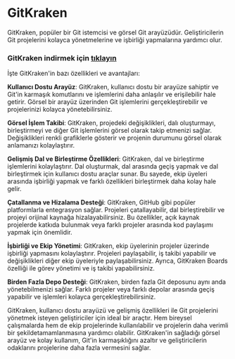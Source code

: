 # GitKraken

GitKraken, popüler bir Git istemcisi ve görsel Git arayüzüdür. Geliştiricilerin Git projelerini kolayca yönetmelerine ve işbirliği yapmalarına yardımcı olur. 

### GitKraken indirmek için [tıklayın](https://www.gitkraken.com/download)


İşte GitKraken'in bazı özellikleri ve avantajları:

**Kullanıcı Dostu Arayüz**: GitKraken, kullanıcı dostu bir arayüze sahiptir ve Git'in karmaşık komutlarını ve işlemlerini daha anlaşılır ve erişilebilir hale getirir. Görsel bir arayüz üzerinden Git işlemlerini gerçekleştirebilir ve projelerinizi kolayca yönetebilirsiniz.

**Görsel İşlem Takibi**: GitKraken, projedeki değişiklikleri, dalı oluşturmayı, birleştirmeyi ve diğer Git işlemlerini görsel olarak takip etmenizi sağlar. Değişiklikleri renkli grafiklerle gösterir ve projenin durumunu görsel olarak anlamanızı kolaylaştırır.

**Gelişmiş Dal ve Birleştirme Özellikleri**: GitKraken, dal ve birleştirme işlemlerini kolaylaştırır. Dal oluşturmak, dal arasında geçiş yapmak ve dal birleştirmek için kullanıcı dostu araçlar sunar. Bu sayede, ekip üyeleri arasında işbirliği yapmak ve farklı özellikleri birleştirmek daha kolay hale gelir.

**Çatallanma ve Hizalama Desteği**: GitKraken, GitHub gibi popüler platformlarla entegrasyon sağlar. Projeleri çatallayabilir, dal birleştirebilir ve projeyi orijinal kaynağa hizalayabilirsiniz. Bu özellikler, açık kaynak projelerde katkıda bulunmak veya farklı projeler arasında kod paylaşımı yapmak için önemlidir.

**İşbirliği ve Ekip Yönetimi**: GitKraken, ekip üyelerinin projeler üzerinde işbirliği yapmasını kolaylaştırır. Projeleri paylaşabilir, iş takibi yapabilir ve değişiklikleri diğer ekip üyeleriyle paylaşabilirsiniz. Ayrıca, GitKraken Boards özelliği ile görev yönetimi ve iş takibi yapabilirsiniz.

**Birden Fazla Depo Desteği**: GitKraken, birden fazla Git deposunu aynı anda yönetebilmenizi sağlar. Farklı projeler veya farklı depolar arasında geçiş yapabilir ve işlemleri kolayca gerçekleştirebilirsiniz.

GitKraken, kullanıcı dostu arayüzü ve gelişmiş özellikleri ile Git projelerini yönetmek isteyen geliştiriciler için ideal bir araçtır. Hem bireysel çalışmalarda hem de ekip projelerinde kullanılabilir ve projelerin daha verimli bir şekildetamamlanmasına yardımcı olabilir. GitKraken'in sağladığı görsel arayüz ve kolay kullanım, Git'in karmaşıklığını azaltır ve geliştiricilerin odaklarını projelerine daha fazla vermesini sağlar.